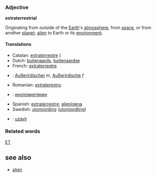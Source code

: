 ===Adjective===
'''extraterrestrial'''

Originating from outside of the [[Earth]]'s [[atmosphere]], from [[space]], or from another [[planet]]; [[alien]] to Earth or its [[environment]].

====Translations====
*Catalan: [[extraterrestre]] (
*Dutch: [[buitenaards]], [[buitenaardse]]
*French: [[extraterrestre]]
*{{de}}: [[Außerirdischer]] ''m'', [[Außerirdische]] ''f''
*Romanian: [[extraterestru]]
*{{ru}}: [[инопланетянин]]
*Spanish: [[extraterrestre]]; [[alienígena]]
*Swedish: [[utomjording]] ([[utomjordling]])
*{{tr}}: [[uzaylı]]


===Related words===
[[ET]]

==see also==
*[[alien]]
